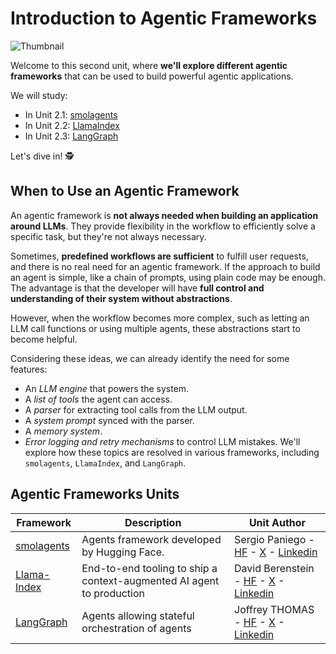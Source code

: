 # Introduction to Agentic Frameworks

<img src="https://huggingface.co/datasets/agents-course/course-images/resolve/main/en/unit2/thumbnail.jpg" alt="Thumbnail"/>

Welcome to this second unit, where **we'll explore different agentic frameworks** that can be used to build powerful agentic applications. 

We will study:

- In Unit 2.1: [smolagents](https://huggingface.co/docs/smolagents/en/index)  
- In Unit 2.2: [LlamaIndex](https://www.llamaindex.ai/)
- In Unit 2.3: [LangGraph](https://www.langchain.com/langgraph)

Let's dive in! 🕵

## When to Use an Agentic Framework

An agentic framework is **not always needed when building an application around LLMs**. They provide flexibility in the workflow to efficiently solve a specific task, but they're not always necessary. 

Sometimes, **predefined workflows are sufficient** to fulfill user requests, and there is no real need for an agentic framework. If the approach to build an agent is simple, like a chain of prompts, using plain code may be enough. The advantage is that the developer will have **full control and understanding of their system without abstractions**.

However, when the workflow becomes more complex, such as letting an LLM call functions or using multiple agents, these abstractions start to become helpful.

Considering these ideas, we can already identify the need for some features:

* An *LLM engine* that powers the system.
* A *list of tools* the agent can access.  
* A *parser* for extracting tool calls from the LLM output.
* A *system prompt* synced with the parser.
* A *memory system*.
* *Error logging and retry mechanisms* to control LLM mistakes.
We'll explore how these topics are resolved in various frameworks, including `smolagents`, `LlamaIndex`, and `LangGraph`.

## Agentic Frameworks Units

| Framework  | Description | Unit Author |
|------------|----------------|----------------|
| [smolagents](./smolagents/introduction) | Agents framework developed by Hugging Face. | Sergio Paniego - [HF](https://huggingface.co/sergiopaniego) - [X](https://x.com/sergiopaniego) - [Linkedin](https://www.linkedin.com/in/sergio-paniego-blanco) |
| [Llama-Index](./llama-index/introduction) |End-to-end tooling to ship a context-augmented AI agent to production | David Berenstein - [HF](https://huggingface.co/davidberenstein1957) - [X](https://x.com/davidberenstei) - [Linkedin](https://www.linkedin.com/in/davidberenstein) |
| [LangGraph](./langgraph/introduction) | Agents allowing stateful orchestration of agents | Joffrey THOMAS - [HF](https://huggingface.co/Jofthomas) - [X](https://x.com/Jthmas404) - [Linkedin](https://www.linkedin.com/in/joffrey-thomas) |

